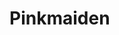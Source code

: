 
# Pinkmaiden
<ProjectDetails
  floatRight
  region="Riverlands"
  house="House Piper"
  type="Castle"
  status="Completed"
  warp="/warp pinkmaiden"
  projectLead="tsarkaiser84, Veggie"
  dateStarted="2015-06-18T07:00:00+00:00"
  dateCompleted="2015-06-18T07:00:00+00:00"
/>
